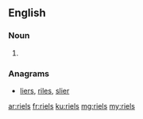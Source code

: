 ==English==

===Noun===
{{head|en}}

# {{plural of|riel}}

===Anagrams===
* [[liers#English|liers]], [[riles#English|riles]], [[slier#English|slier]]

[[ar:riels]]
[[fr:riels]]
[[ku:riels]]
[[mg:riels]]
[[my:riels]]
